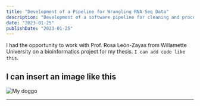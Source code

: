 ```yaml
---
title: "Development of a Pipeline for Wrangling RNA Seq Data"
description: "Development of a software pipeline for cleaning and processing data from RNA sequencing."
date: "2023-01-25"
publishDate: "2023-01-25"
---
```


I had the opportunity to work with Prof. Rosa León-Zayas from Willamette University on a bioinformatics project for my thesis. `I can add code like this`.

## I can insert an image like this

<img src="/images/loki.png" alt="My doggo"/>

------------------------------------------------------------------------
